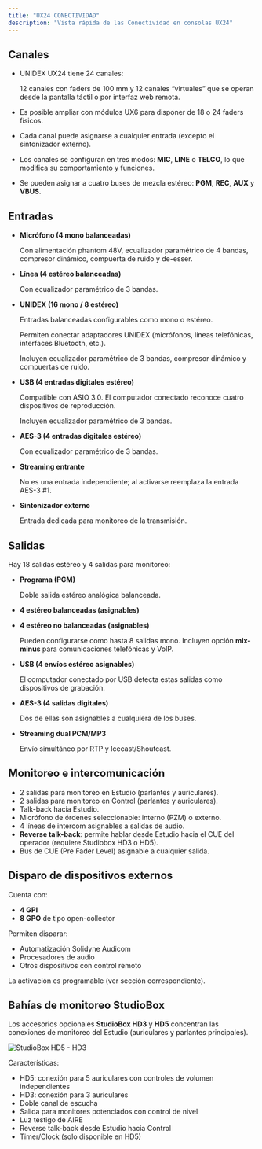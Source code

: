 ```yaml
---
title: "UX24 CONECTIVIDAD"
description: "Vista rápida de las Conectividad en consolas UX24"
---
```


## Canales

- UNIDEX UX24 tiene 24 canales:

  12 canales con faders de 100 mm y 12 canales “virtuales” que se operan desde la pantalla táctil o por interfaz web remota.
- Es posible ampliar con módulos UX6 para disponer de 18 o 24 faders físicos.
- Cada canal puede asignarse a cualquier entrada (excepto el sintonizador externo).
- Los canales se configuran en tres modos: **MIC**, **LINE** o **TELCO**, lo que modifica su comportamiento y funciones.
- Se pueden asignar a cuatro buses de mezcla estéreo: **PGM**, **REC**, **AUX** y **VBUS**.

## Entradas

- **Micrófono (4 mono balanceadas)**

  Con alimentación phantom 48V, ecualizador paramétrico de 4 bandas, compresor dinámico, compuerta de ruido y de-esser.
- **Línea (4 estéreo balanceadas)**

  Con ecualizador paramétrico de 3 bandas.
- **UNIDEX (16 mono / 8 estéreo)**

  Entradas balanceadas configurables como mono o estéreo.

  Permiten conectar adaptadores UNIDEX (micrófonos, líneas telefónicas, interfaces Bluetooth, etc.).

  Incluyen ecualizador paramétrico de 3 bandas, compresor dinámico y compuertas de ruido.
- **USB (4 entradas digitales estéreo)**

  Compatible con ASIO 3.0. El computador conectado reconoce cuatro dispositivos de reproducción.

  Incluyen ecualizador paramétrico de 3 bandas.
- **AES-3 (4 entradas digitales estéreo)**

  Con ecualizador paramétrico de 3 bandas.
- **Streaming entrante**

  No es una entrada independiente; al activarse reemplaza la entrada AES-3 #1.
- **Sintonizador externo**

  Entrada dedicada para monitoreo de la transmisión.

## Salidas

Hay 18 salidas estéreo y 4 salidas para monitoreo:

- **Programa (PGM)**

  Doble salida estéreo analógica balanceada.
- **4 estéreo balanceadas (asignables)**
- **4 estéreo no balanceadas (asignables)**

  Pueden configurarse como hasta 8 salidas mono. Incluyen opción **mix-minus** para comunicaciones telefónicas y VoIP.
- **USB (4 envíos estéreo asignables)**

  El computador conectado por USB detecta estas salidas como dispositivos de grabación.
- **AES-3 (4 salidas digitales)**

  Dos de ellas son asignables a cualquiera de los buses.
- **Streaming dual PCM/MP3**

  Envío simultáneo por RTP y Icecast/Shoutcast.

## Monitoreo e intercomunicación

- 2 salidas para monitoreo en Estudio (parlantes y auriculares).
- 2 salidas para monitoreo en Control (parlantes y auriculares).
- Talk-back hacia Estudio.
- Micrófono de órdenes seleccionable: interno (PZM) o externo.
- 4 líneas de intercom asignables a salidas de audio.
- **Reverse talk-back**: permite hablar desde Estudio hacia el CUE del operador (requiere Studiobox HD3 o HD5).
- Bus de CUE (Pre Fader Level) asignable a cualquier salida.

## Disparo de dispositivos externos

Cuenta con:

- **4 GPI**
- **8 GPO** de tipo open-collector

Permiten disparar:

- Automatización Solidyne Audicom
- Procesadores de audio
- Otros dispositivos con control remoto

La activación es programable (ver sección correspondiente).

## Bahías de monitoreo StudioBox

Los accesorios opcionales **StudioBox HD3** y **HD5** concentran las conexiones de monitoreo del Estudio (auriculares y parlantes principales).

![StudioBox HD5 - HD3](/images/HD5-HD3.png)

Características:

- HD5: conexión para 5 auriculares con controles de volumen independientes
- HD3: conexión para 3 auriculares
- Doble canal de escucha
- Salida para monitores potenciados con control de nivel
- Luz testigo de AIRE
- Reverse talk-back desde Estudio hacia Control
- Timer/Clock (solo disponible en HD5)